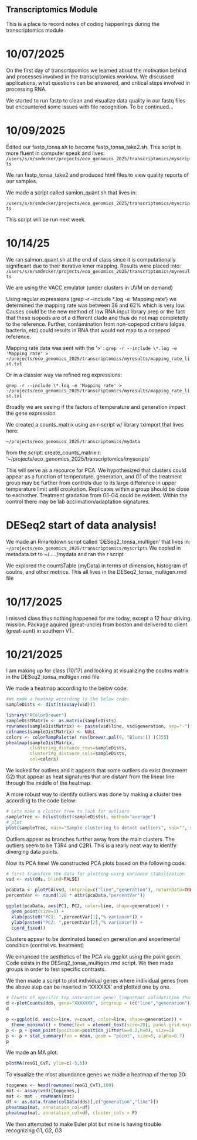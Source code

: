 ## Transcriptomics Module

This is a place to record notes of coding happenings during the transcriptomics module

# 10/07/2025

On the first day of transcrtipomics we learned about the motivation behind and processes involved in the transciptomics worklow. We discussed applications, what questions can be answered, and critical steps involved in processing RNA. 

We started to run fastp to clean and visualize data quality in our fastq files but encountered some issues with file recognition. To be continued...

# 10/09/2025

Edited our fastp_tonsa.sh to become fastp_tonsa_take2.sh. This script is more fluent in computer speak and lives: 
`/users/s/m/smdecker/projects/eco_genomics_2025/transcriptomics/myscripts`

We ran fastp_tonsa_take2 and produced html files to view quality reports of our samples. 

We made a script called samlon_quant.sh that lives in:

`/users/s/m/smdecker/projects/eco_genomics_2025/transcriptomics/myscripts`

This script will be run next week. 

# 10/14/25
We ran salmon_quant.sh at the end of class since it is computationally significant due to their iterative kmer mapping. Results were placed into: 
`/users/s/m/smdecker/projects/eco_genomics_2025/transcriptomics/myresults`

We are using the VACC emulator (under clusters in UVM on demand)

Using regular expressions (grep -r --include \*.log -e 'Mapping rate') we determined the mapping rate was between 36 and 62% which is very low. Causes could be the new method of low RNA input library prep or the fact that these isopods are of a different clade and thus do not map completetly to the reference. Further, contamination from non-copepod critters (algae, bacteria, etc) could results in RNA that would not map to a copepod reference. 

Mapping rate data was sent with the '>' : 
`grep -r --include \*.log -e 'Mapping rate' > ~/projects/eco_genomics_2025/transcriptomics/myresults/mapping_rate_list.txt`

Or in a classier way via refined reg expressions: 

`grep -r --include \*.log -e 'Mapping rate' > ~/projects/eco_genomics_2025/transcriptomics/myresults/mapping_rate_list.txt`

Broadly we are seeing if the factors of temperature and generation impact the gene expression. 

We created a counts_matrix using an r-script w/ library tximport that lives here: 

`~/projects/eco_genomics_2025/transcriptomics/mydata`

from the script: create_counts_matrix.r: 
'~/projects/eco_genomics_2025/transcriptomics/myscripts'

This will serve as a resource for PCA. We hypothesized that clusters could appear as a function of temperature, generation, and G1 of the treatment group may be further from controls due to its large difference in upper temperature limit until croakation. Replicates within a group should be close to eachother. Treatment gradation from G1-G4 could be evident. Within the control there may be lab acclimation/adaptation signatures. 


# DESeq2 start of data analysis!
We made an Rmarkdown script called 'DESeq2_tonsa_multigen' that lives in: 
`~/projects/eco_genomics_2025/transcriptomics/myscripts`
We copied in metadata.txt to ~/...../mydata and ran the r script

We explored the countsTable (myData) in terms of dimension, histogram of coutns, and other metrics. This all lives in the DESeq2_tonsa_multigen.rmd file 


# 10/17/2025
I missed class thus nothing happened for me today, except a 12 hour driving mission. Package aquired (great-uncle) from boston and delivered to client (great-aunt) in southern VT. 

# 10/21/2025
I am making up for class (10/17) and looking at visualizing the coutns matrix in the DESeq2_tonsa_multigen.rmd file 

We made a heatmap according to the below code: 
```r
#We made a heatmap according to the below code: 
sampleDists <- dist(t(assay(vsd)))

library("RColorBrewer")
sampleDistMatrix <- as.matrix(sampleDists)
rownames(sampleDistMatrix) <- paste(vsd$line, vsd$generation, sep="-")
colnames(sampleDistMatrix) <- NULL
colors <- colorRampPalette( rev(brewer.pal(9, "Blues")) )(255)
pheatmap(sampleDistMatrix,
         clustering_distance_rows=sampleDists,
         clustering_distance_cols=sampleDists,
         col=colors)
```
We looked for outliers and it appears that some outliers do exist (treatment G2) that appear as heat signatures that are distant from the linear line through the middle of the heatmap. 

A more robust way to identify outliers was done by making a cluster tree according to the code below: 
```r
# Lets make a cluster tree to look for outliers 
sampleTree <- hclust(dist(sampleDists), method="average")
# plot
plot(sampleTree, main="Sample clustering to detect outliers", sub="", xlab="",cex.lab=1.5, cex.axis=1.5, cex.main=2)
```
Outliers appear as branches further away from the main clusters.
The outliers seem to be T3R4 and C2R1. This is a really neat way to identfy diverging data points. 

Now its PCA time! 
We constructed PCA plots based on the following code: 
```r
# first transform the data for plotting using variance stabilization
vsd <- vst(dds, blind=FALSE)

pcaData <- plotPCA(vsd, intgroup=c("line","generation"), returnData=TRUE)
percentVar <- round(100 * attr(pcaData,"percentVar"))

ggplot(pcaData, aes(PC1, PC2, color=line, shape=generation)) +
  geom_point(size=3) +
  xlab(paste0("PC1: ",percentVar[1],"% variance")) +
  ylab(paste0("PC2: ",percentVar[2],"% variance")) + 
  coord_fixed()
```
Clusters appear to be dominated based on generation and experimental condition (control vs. treatment)

We enhanced the aesthetics of the PCA via ggplot using the point geom. Code exists in the DESeq2_tonsa_multigen.rmd script. We then made groups in order to test specific contrasts. 

We then made a script to plot individual genes where individual genes from the above step can be inserted in 'XXXXXX' and plotted one by one. 
```r
# Counts of specific top interaction gene! (important validatition that the normalization, model is working)
d <-plotCounts(dds, gene="XXXXXXX", intgroup = (c("line","generation")), returnData=TRUE)
d

p <-ggplot(d, aes(x=line, y=count, color=line, shape=generation)) + 
  theme_minimal() + theme(text = element_text(size=20), panel.grid.major=element_line(colour="grey"))
p <- p + geom_point(position=position_jitter(w=0.2,h=0), size=3)
p <- p + stat_summary(fun = mean, geom = "point", size=5, alpha=0.7) 
p
```

We made an MA plot: 
```r
plotMA(resG1_CvT, ylim=c(-5,5))

```
To visualize the most abundance genes we made a heatmap of the top 20: 

```r
topgenes <- head(rownames(resG1_CvT),100)
mat <- assay(vsd)[topgenes,]
mat <- mat - rowMeans(mat)
df <- as.data.frame(colData(dds)[,c("generation","line")])
pheatmap(mat, annotation_col=df)
pheatmap(mat, annotation_col=df, cluster_cols = F)
```
We then attempted to make Euler plot but mine is having trouble recognizing G1, G2, G3 

